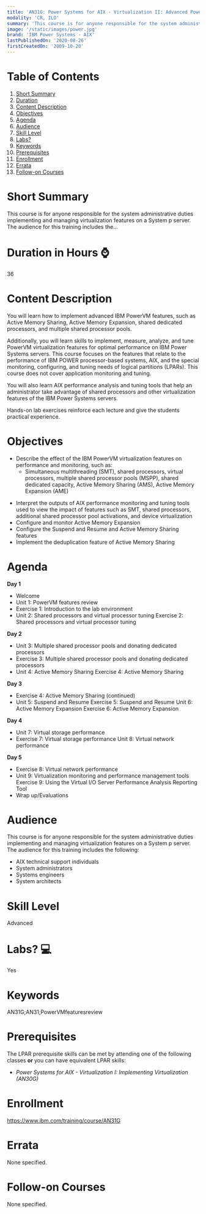 ```yaml
---
title: 'AN31G: Power Systems for AIX - Virtualization II: Advanced PowerVM and Performance'
modality: 'CR, ILO'
summary: 'This course is for anyone responsible for the system administrative duties implementing and managing virtualization features on a System p server. The audience for this training includes the…'
image: '/static/images/power.jpg'
brand: 'IBM Power Systems - AIX'
lastPublishedOn: '2020-08-26'
firstCreatedOn: '2009-10-20'
---
```

# Table of Contents
1.  [Short Summary](#short-summary)
2.  [Duration](#duration-in-hours-)
3.  [Content Description](#content-description)
4.  [Objectives](#objectives)
5.  [Agenda](#agenda)
6.  [Audience](#audience)
7.  [Skill Level](#skill-level)
8.  [Labs?](#labs-)
9.  [Keywords](#keywords)
10. [Prerequisites](#prerequisites)
11. [Enrollment](#enrollment)
12. [Errata](#errata)
13. [Follow-on Courses](#follow-on-courses)

# Short Summary
This course is for anyone responsible for the system administrative duties implementing and managing virtualization features on a System p server. The audience for this training includes the…

# Duration in Hours ⌚
36

# Content Description
<p>You will learn how to implement advanced IBM PowerVM features, such as Active Memory Sharing, Active Memory Expansion, shared dedicated processors, and multiple shared processor pools.</p>

<p>Additionally, you will learn skills to implement, measure, analyze, and tune PowerVM virtualization features for optimal performance on IBM Power Systems servers. This course focuses on the features that relate to the performance of IBM POWER processor-based systems, AIX, and the special monitoring, configuring, and tuning needs of logical partitions (LPARs). This course does not cover application monitoring and tuning.</p>

<p>You will also learn AIX performance analysis and tuning tools that help an administrator take advantage of shared processors and other virtualization features of the IBM Power Systems servers.</p>

<p>Hands-on lab exercises reinforce each lecture and give the students practical experience.</p>

# Objectives
<ul>
	<li>Describe the effect of the IBM PowerVM virtualization features on performance and monitoring, such as:
	<ul>
		<li>Simultaneous multithreading (SMT), shared processors, virtual processors, multiple shared processor pools (MSPP), shared dedicated capacity, Active Memory Sharing (AMS), Active Memory Expansion (AME)</li>
	</ul>
	</li>
</ul>

<ul>
	<li>Interpret the outputs of AIX performance monitoring and tuning tools used to view the impact of features such as SMT, shared processors, additional shared processor pool activations, and device virtualization</li>
	<li>Configure and monitor Active Memory Expansion</li>
	<li>Configure the Suspend and Resume and Active Memory Sharing features</li>
	<li>Implement the deduplication feature of Active Memory Sharing</li>
</ul>

# Agenda
<p><strong>Day 1</strong></p><ul><li>Welcome</li><li>Unit 1: PowerVM features review</li><li>Exercise 1: Introduction to the lab environment</li><li>Unit 2: Shared processors and virtual processor tuning Exercise 2: Shared processors and virtual processor tuning</li></ul><p><strong>Day 2</strong></p><ul><li>Unit 3: Multiple shared processor pools and donating dedicated processors</li><li>Exercise 3: Multiple shared processor pools and donating dedicated processors</li><li>Unit 4: Active Memory Sharing Exercise 4: Active Memory Sharing</li></ul><p><strong>Day 3</strong></p><ul><li>Exercise 4: Active Memory Sharing (continued)</li><li>Unit 5: Suspend and Resume Exercise 5: Suspend and Resume Unit 6: Active Memory Expansion Exercise 6: Active Memory Expansion</li></ul><p><strong>Day 4</strong></p><ul><li>Unit 7: Virtual storage performance</li><li>Exercise 7: Virtual storage performance Unit 8: Virtual network performance</li></ul><p><strong>Day 5</strong></p><ul><li>Exercise 8: Virtual network performance</li><li>Unit 9: Virtualization monitoring and performance management tools Exercise 9: Using the Virtual I/O Server Performance Analysis Reporting Tool</li><li>Wrap up/Evaluations</li></ul>

# Audience
<p>This course is for anyone responsible for the system administrative duties implementing and managing virtualization features on a System p server. The audience for this training includes the following:</p>

<ul>
	<li>AIX technical support individuals</li>
	<li>System administrators</li>
	<li>Systems engineers</li>
	<li>System architects</li>
</ul>

# Skill Level
Advanced

# Labs? 💻
Yes

# Keywords
AN31G;AN31;PowerVMfeaturesreview

# Prerequisites
<p>The LPAR prerequisite skills can be met by attending one of the following classes <strong>or </strong>you can have equivalent LPAR skills:</p>

<ul>
	<li><em>Power Systems for AIX - Virtualization I: Implementing Virtualization (AN30G)</em></li>
</ul>

# Enrollment
https://www.ibm.com/training/course/AN31G

# Errata
None specified.

# Follow-on Courses
None specified.

